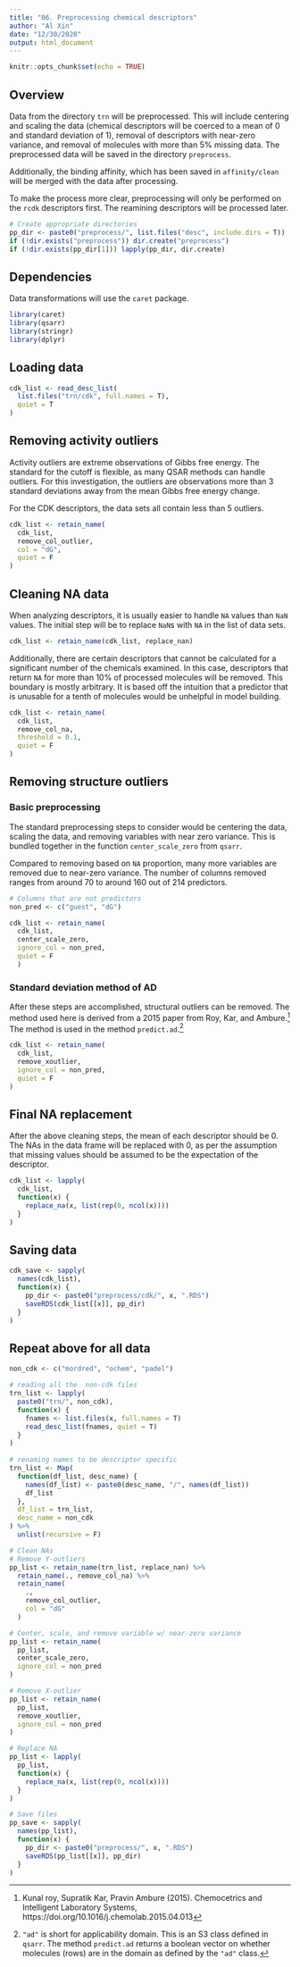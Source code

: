 ```yaml
---
title: "06. Preprocessing chemical descriptors"
author: "Al Xin"
date: "12/30/2020"
output: html_document
---
```


```r
knitr::opts_chunk$set(echo = TRUE)
```

## Overview

Data from the directory `trn` will be preprocessed. This will include centering and scaling the data (chemical descriptors will be coerced to a mean of 0 and standard deviation of 1), removal of descriptors with near-zero variance, and removal of molecules with more than 5% missing data. The preprocessed data will be saved in the directory `preprocess`. 

Additionally, the binding affinity, which has been saved in `affinity/clean` will be merged with the data after processing.

To make the process more clear, preprocessing will only be performed on the `rcdk` descriptors first. The reamining descriptors will be processed later. 

```r
# Create appropriate directories
pp_dir <- paste0("preprocess/", list.files("desc", include.dirs = T)) 
if (!dir.exists("preprocess")) dir.create("preprocess")
if (!dir.exists(pp_dir[1])) lapply(pp_dir, dir.create)
```

## Dependencies

Data transformations will use the `caret` package. 

```r
library(caret)
library(qsarr)
library(stringr)
library(dplyr)
```

## Loading data

```r
cdk_list <- read_desc_list(
  list.files("trn/cdk", full.names = T), 
  quiet = T
)
```

## Removing activity outliers

Activity outliers are extreme observations of Gibbs free energy. The standard for the cutoff is flexible, as many QSAR methods can handle outliers. For this investigation, the outliers are observations more than 3 standard deviations away from the mean Gibbs free energy change. 

For the CDK descriptors, the data sets all contain less than 5 outliers.

```r
cdk_list <- retain_name(
  cdk_list,
  remove_col_outlier,
  col = "dG",
  quiet = F
)
```
## Cleaning NA data

When analyzing descriptors, it is usually easier to handle `NA` values than `NaN` values. The initial step will be to replace `NaN`s with `NA` in the list of data sets. 

```r
cdk_list <- retain_name(cdk_list, replace_nan)
```

Additionally, there are certain descriptors that cannot be calculated for a significant number of the chemicals examined. In this case, descriptors that return `NA` for more than 10% of processed molecules will be removed. This boundary is mostly arbitrary. It is based off the intuition that a predictor that is unusable for a tenth of molecules would be unhelpful in model building.

```r
cdk_list <- retain_name(
  cdk_list, 
  remove_col_na, 
  threshold = 0.1, 
  quiet = F
)
```

## Removing structure outliers

### Basic preprocessing

The standard preprocessing steps to consider would be centering the data, scaling the data, and removing variables with near zero variance. This is bundled together in the function `center_scale_zero` from `qsarr`.

Compared to removing based on `NA` proportion, many more variables are removed due to near-zero variance. The number of columns removed ranges from around 70 to around 160 out of 214 predictors. 

```r
# Columns that are not predictors
non_pred <- c("guest", "dG")

cdk_list <- retain_name(
  cdk_list, 
  center_scale_zero, 
  ignore_col = non_pred, 
  quiet = F
  )
```

### Standard deviation method of AD

After these steps are accomplished, structural outliers can be removed. The method used here is derived from a 2015 paper from Roy, Kar, and Ambure.[^1] The method is used in the method `predict.ad`.[^2] 

```r
cdk_list <- retain_name(
  cdk_list, 
  remove_xoutlier, 
  ignore_col = non_pred, 
  quiet = F
)
```

## Final NA replacement

After the above cleaning steps, the mean of each descriptor should be 0. The NAs in the data frame will be replaced with 0, as per the assumption that missing values should be assumed to be the expectation of the descriptor. 

```r
cdk_list <- lapply(
  cdk_list, 
  function(x) {
    replace_na(x, list(rep(0, ncol(x))))
  }
)
```


## Saving data

```r
cdk_save <- sapply(
  names(cdk_list), 
  function(x) {
    pp_dir <- paste0("preprocess/cdk/", x, ".RDS")
    saveRDS(cdk_list[[x]], pp_dir)
  }
)
```

## Repeat above for all data

```r
non_cdk <- c("mordred", "ochem", "padel")

# reading all the  non-cdk files
trn_list <- lapply(
  paste0("trn/", non_cdk), 
  function(x) {
    fnames <- list.files(x, full.names = T)
    read_desc_list(fnames, quiet = T)
  }
)
  
# renaming names to be descriptor specific
trn_list <- Map(
  function(df_list, desc_name) {
    names(df_list) <- paste0(desc_name, "/", names(df_list))
    df_list
  }, 
  df_list = trn_list, 
  desc_name = non_cdk
) %>%
  unlist(recursive = F)

# Clean NAs
# Remove Y-outliers
pp_list <- retain_name(trn_list, replace_nan) %>%
  retain_name(., remove_col_na) %>%
  retain_name(
    ., 
    remove_col_outlier, 
    col = "dG"
  )

# Center, scale, and remove variable w/ near-zero variance
pp_list <- retain_name(
  pp_list, 
  center_scale_zero, 
  ignore_col = non_pred
)

# Remove X-outlier
pp_list <- retain_name(
  pp_list, 
  remove_xoutlier, 
  ignore_col = non_pred
)

# Replace NA
pp_list <- lapply(
  pp_list, 
  function(x) {
    replace_na(x, list(rep(0, ncol(x))))
  }
)

# Save files
pp_save <- sapply(
  names(pp_list), 
  function(x) {
    pp_dir <- paste0("preprocess/", x, ".RDS")
    saveRDS(pp_list[[x]], pp_dir)
  }
)
```

[^1]: Kunal roy, Supratik Kar, Pravin Ambure (2015). Chemocetrics and Intelligent Laboratory Systems, https://doi.org/10.1016/j.chemolab.2015.04.013
[^2]: `"ad"` is short for applicability domain. This is an S3 class defined in `qsarr`. The method `predict.ad` returns a boolean vector on whether molecules (rows) are in the domain as defined by the `"ad"` class. 